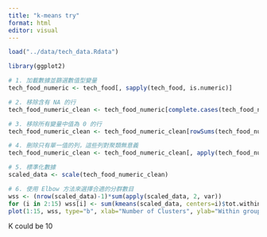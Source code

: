 ```yaml
---
title: "k-means try"
format: html
editor: visual
---
```


```r
load("../data/tech_data.Rdata")
```

```r
library(ggplot2)
```

```r

# 1. 加載數據並篩選數值型變量
tech_food_numeric <- tech_food[, sapply(tech_food, is.numeric)]

# 2. 移除含有 NA 的行
tech_food_numeric_clean <- tech_food_numeric[complete.cases(tech_food_numeric), ]

# 3. 移除所有變量中值為 0 的行
tech_food_numeric_clean <- tech_food_numeric_clean[rowSums(tech_food_numeric_clean == 0) != ncol(tech_food_numeric_clean), ]

# 4. 刪除只有單一值的列，這些列對聚類無意義
tech_food_numeric_clean <- tech_food_numeric_clean[, apply(tech_food_numeric_clean, 2, function(x) length(unique(x)) > 1)]

# 5. 標準化數據
scaled_data <- scale(tech_food_numeric_clean)

# 6. 使用 Elbow 方法來選擇合適的分群數目
wss <- (nrow(scaled_data)-1)*sum(apply(scaled_data, 2, var))
for (i in 2:15) wss[i] <- sum(kmeans(scaled_data, centers=i)$tot.withinss)
plot(1:15, wss, type="b", xlab="Number of Clusters", ylab="Within groups sum of squares")

```

K could be 10
